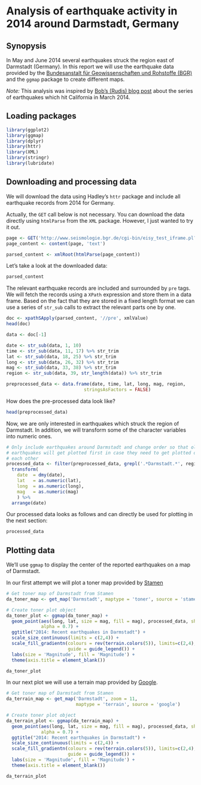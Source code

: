 
# Analysis of earthquake activity in 2014 around Darmstadt, Germany

## Synopysis

In May and June 2014 several earthquakes struck the region east of Darmstadt (Germany). In this report we will use the earthquake data provided by the [Bundesanstalt für Geowissenschaften und Rohstoffe (BGR)][BGR] and the `ggmap` package to create different maps. 

_Note:_ This analysis was inspired by [Bob's (Rudis) blog post][bob] about  the series of earthquakes which hit California in March 2014.

## Loading packages

```r

library(ggplot2)
library(ggmap)
library(dplyr)
library(httr)
library(XML)
library(stringr)
library(lubridate)

```

## Downloading and processing data

We will download the data using Hadley's `httr` package and include all earthquake records from 2014 for Germany.

Actually, the `GET` call below is not necessary. You can download the data directly using `htmlParse` from the `XML` package. However, I just wanted to try it out. 

```r

page <- GET('http://www.seismologie.bgr.de/cgi-bin/eisy_test_iframe.pl?begin_date=20140101&end_date=20140715&min_lat=&max_lat=&min_lon=&max_lon=&min_mag=&max_mag=&')
page_content <- content(page, 'text')

parsed_content <- xmlRoot(htmlParse(page_content))

```

Let's take a look at the downloaded data: 

```r

parsed_content

```

The relevant earthquake records are included and surrounded by `pre` tags. We will fetch the records using a `XPath` expression and store them in a data frame. Based on the fact that they are stored in a fixed length format we can use a series of `str_sub` calls to extract the relevant parts one by one. 


```r

doc <- xpathSApply(parsed_content, '//pre', xmlValue)
head(doc)

data <- doc[-1]

date <- str_sub(data, 1, 10) 
time <- str_sub(data, 11, 17) %>% str_trim 
lat <- str_sub(data, 18, 25) %>% str_trim 
long <- str_sub(data, 26, 32) %>% str_trim 
mag <- str_sub(data, 33, 38) %>% str_trim 
region <- str_sub(data, 39, str_length(data)) %>% str_trim

preprocessed_data <- data.frame(date, time, lat, long, mag, region, 
                             stringsAsFactors = FALSE)
```

How does the pre-processed data look like?

```r

head(preprocessed_data)

```

Now, we are only interested in earthquakes which struck the region of Darmstadt. In addition, we will transform some of the character variables into numeric ones. 

```r

# Only include earthquakes around Darmstadt and change order so that older
# earthquakes will get plotted first in case they need to get plotted on top of 
# each other
processed_data <- filter(preprocessed_data, grepl('.*Darmstadt.*', region)) %>%
  transform(
    date  = dmy(date),
    lat   = as.numeric(lat),
    long  = as.numeric(long),
    mag   = as.numeric(mag)
    ) %>%
  arrange(date)

```

Our processed data looks as follows and can directly be used for plotting in the next section:

```r

processed_data 

```


## Plotting data

We’ll use `ggmap` to display the center of the reported earthquakes on a map of Darmstadt.

In our first attempt we will plot a toner map provided by [Stamen][stamen]

```r

# Get toner map of Darmstadt from Stamen
da_toner_map <- get_map('Darmstadt', maptype = 'toner', source = 'stamen')

# Create toner plot object
da_toner_plot <- ggmap(da_toner_map) +
  geom_point(aes(long, lat, size = mag, fill = mag), processed_data, shape = 21,
             alpha = 0.7) +
  ggtitle("2014: Recent earthquakes in Darmstadt") +
  scale_size_continuous(limits = c(2,4)) +
  scale_fill_gradientn(colours = rev(terrain.colors(5)), limits=c(2,4), 
                       guide = guide_legend()) +
  labs(size = 'Magnitude', fill = 'Magnitude') +
  theme(axis.title = element_blank())

```


```r

da_toner_plot

```

In our next plot we will use a terrain map provided by [Google][google].

```r

# Get toner map of Darmstadt from Stamen
da_terrain_map <- get_map('Darmstadt', zoom = 11,
                          maptype = 'terrain', source = 'google')

# Create toner plot object
da_terrain_plot <- ggmap(da_terrain_map) +
  geom_point(aes(long, lat, size = mag, fill = mag), processed_data, shape = 21,
             alpha = 0.7) +
  ggtitle("2014: Recent earthquakes in Darmstadt") +
  scale_size_continuous(limits = c(2,4)) +
  scale_fill_gradientn(colours = rev(terrain.colors(5)), limits=c(2,4), 
                       guide = guide_legend()) +
  labs(size = 'Magnitude', fill = 'Magnitude') +
  theme(axis.title = element_blank())

```

```r

da_terrain_plot

```


[bob]: http://rud.is/b/2014/04/01/mapping-the-march-2014-california-earthquake-with-ggmap/

[BGR]: http://www.bgr.bund.de/DE/Themen/Erdbeben-Gefaehrdungsanalysen/Seismologie/Seismologie/Erdbebenauswertung/D_seit_1968/d_1968_node.html

[stamen]: http://http://maps.stamen.com/#toner/

[google]: https://maps.google.de
